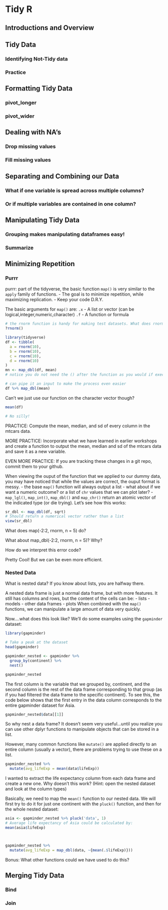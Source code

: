 # Tidy R

## Introductions and Overview

## Tidy Data

### Identifying Not-Tidy data

### Practice

## Formatting Tidy Data

### pivot_longer

### pivot_wider

## Dealing with NA's

### Drop missing values

### Fill missing values

## Separating and Combining our Data

### What if one variable is spread across multiple columns?

### Or if multiple variables are contained in one column?

## Manipulating Tidy Data

### Grouping makes manipulating dataframes easy!

### Summarize

## Minimizing Repetition

### Purrr

purrr: part of the tidyverse, the basic function `map()` is very similar to the `apply` family of functions.
  - The goal is to minimize repetition, while maximizing replication. 
  - Keep your code D.R.Y.
  
The basic arguments for `map()` are:
`.x` - A list or vector (can be logical,integer,numeric,character)
`.f` - A function or formula

```r
# the rnorm function is handy for making test datasets. What does rnorm do?
?rnorm()

library(tidyverse)
df <- tibble(
  a = rnorm(10),
  b = rnorm(10),
  c = rnorm(10),
  d = rnorm(10)
)
mn <- map_dbl(df, mean)
# notice you do not need the () after the function as you would if executing from console

# can pipe it an input to make the process even easier
df %>% map_dbl(mean)
```

Can't we just use our function on the character vector though?

```r
mean(df)

# No silly!
```
PRACTICE: Compute the mean, median, and sd of every column in the mtcars data.

MORE PRACTICE: Incorporate what we have learned in earlier workshops and create a function to output the mean, median and sd of the mtcars data and save it as a new variable.

EVEN MORE PRACTICE: If you are tracking these changes in a git repo, commit them to your github.



When viewing the ouput of the function that we applied to our dummy data, you may have noticed that while the values are correct, the ouput format is messy.
  - the base `map()` function will always output a list
  - what about if we want a numeric outcome? or a list of `chr` values that we can plot later?
  - `map_lgl()`, `map_int()`, `map_dbl()` and `map_chr()` return an atomic vector of the indicated type (or die trying).
Let's see how this works:
```r

sr_dbl <- map_dbl(df, sqrt)
# Should return a numerical vector rather than a list
view(sr_dbl)

```

What does map(-2:2, rnorm, n = 5) do? 

What about map_dbl(-2:2, rnorm, n = 5)? Why?

How do we interpret this error code?


Pretty Cool! But we can be even more efficient.

### Nested Data

What is nested data? If you know about lists, you are halfway there.

A nested data frame is just a normal data frame, but with more features. It still has columns and rows, but the content of the cells can be:
  - lists
  - models
  - other data frames
  - plots
When combined with the `map()` functions, we can manipulate a large amount of data very quickly. 

Now....what does this look like? We'll do some examples using the `gapminder` dataset:
```r

library(gapminder)

# Take a peak at the dataset
head(gapminder)

gapminder_nested <- gapminder %>% 
  group_by(continent) %>% 
  nest()

gapminder_nested
```
The first column is the variable that we grouped by, continent, and the second column is the rest of the data frame corresponding to that group (as if you had filtered the data frame to the specific continent). To see this, the code below shows that the first entry in the data column corresponds to the entire gapminder dataset for Asia.

```r
gapminder_nested$data[[1]]
```

So why nest a data frame? It doesn't seem very useful...until you realize you can use other dplyr functions to manipulate objects that can be stored in a list. 

However, many common functions like `mutate()` are applied directly to an entire column (usually a vector), there are problems trying to use these on a list. 
```r
gapminder_nested %>% 
  mutate(avg_lifeExp = mean(data$lifeExp))
```

I wanted to extract the life expectancy column from each data frame and create a new one. Why doesn't this work? (Hint: open the nested dataset and look at the column types)

Basically, we need to map the `mean()` function to our nested data. We will first try to do it for just one continent with the `pluck()` function, and then for the whole nested dataset:

```r
asia <- gapminder_nested %>% pluck('data', 1)
# Average life expectancy of Asia could be calculated by:
mean(asia$lifeExp)



gapminder_nested %>% 
  mutate(avg_lifeExp = map_dbl(data, ~{mean(.$lifeExp)}))
```
Bonus: What other functions could we have used to do this?


## Merging Tidy Data

### Bind

### Join







